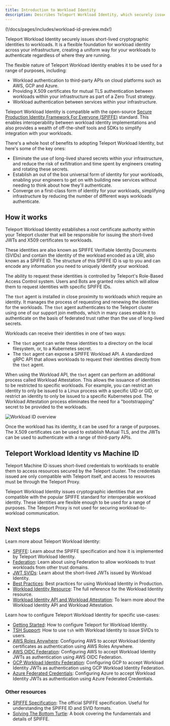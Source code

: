 ```yaml
---
title: Introduction to Workload Identity
description: Describes Teleport Workload Identity, which securely issues flexible, short-lived cryptographic identities to workloads and non-human identities.
---
```


(!/docs/pages/includes/workload-id-preview.mdx!)

Teleport Workload Identity securely issues short-lived cryptographic identities
to workloads. It is a flexible foundation for workload identity across your 
infrastructure, creating a uniform way for your workloads to authenticate 
regardless of where they are running.

The flexible nature of Teleport Workload Identity enables it to be used for a
range of purposes, including:

- Workload authentication to third-party APIs on cloud platforms such as AWS, 
  GCP and Azure.
- Providing X.509 certificates for mutual TLS authentication between workloads
  within your infrastructure as part of a Zero Trust strategy.
- Workload authentication between services within your infrastructure. 

Teleport Workload Identity is compatible with the open-source
[Secure Production Identity Framework For Everyone (SPIFFE)](./spiffe.mdx)
standard. This enables interoperability between workload identity
implementations and also provides a wealth of off-the-shelf tools and SDKs to
simplify integration with your workloads. 

There's a whole host of benefits to adopting Teleport Workload Identity, but
here's some of the key ones:

- Eliminate the use of long-lived shared secrets within your infrastructure, and
  reduce the risk of exfiltration and time spent by engineers creating and 
  rotating these secrets.
- Establish an out of the box universal form of identity for your workloads,
  enabling your engineers to get on with building new services without needing 
  to think about how they'll authenticate.
- Converge on a first-class form of identity for your workloads, simplifying
  infrastructure by reducing the number of different ways workloads authenticate.

## How it works

Teleport Workload Identity establishes a root certificate authority within your
Teleport cluster that will be responsible for issuing the short-lived JWTs and
X509 certificates to workloads.

These identities are also known as SPIFFE Verifiable Identity Documents (SVIDs)
and contain the identity of the workload encoded as a URI, also known as a 
SPIFFE ID. The structure of this SPIFFE ID is up to you and can encode any
information you need to uniquely identify your workload.

The ability to request these identities is controlled by Teleport's Role-Based
Access Control system. Users and Bots are granted roles which will allow them to
request identities with specific SPIFFE IDs.

The `tbot` agent is installed in close proximity to workloads which require an
identity. It manages the process of requesting and renewing the identities for
the workloads. The `tbot` agent authenticates to the Teleport cluster using one
of our support join methods, which in many cases enable it to authenticate 
on the basis of federated trust rather than the use of long-lived secrets.

Workloads can receive their identities in one of two ways:

- The `tbot` agent can write these identities to a directory on the local
  filesystem, or, to a Kubernetes secret.
- The `tbot` agent can expose a SPIFFE Workload API. A standardized gRPC API
  that allows workloads to request their identities directly from the `tbot`
  agent.

When using the Workload API, the `tbot` agent can perform an additional process
called Workload Attestation. This allows the issuance of identities to be 
restricted to specific workloads. For example, you can restrict an identity to
only be issued to a Linux process with a specific UID or GID, or restrict an
identity to only be issued to a specific Kubernetes pod. The Workload
Attestation process eliminates the need for a "bootstrapping" secret to be 
provided to the workloads.

![Workload ID overview](../../../img/workload-identity/intro-diagram.png)

Once the workload has its identity, it can be used for a range of purposes. The
X.509 certificates can be used to establish Mutual TLS, and the JWTs can be used
to authenticate with a range of third-party APIs.

## Teleport Workload Identity vs Machine ID

Teleport Machine ID issues short-lived credentials to workloads to enable them
to access resources secured by the Teleport cluster. The credentials issued are
only compatible with Teleport itself, and access to resources must be through
the Teleport Proxy.

Teleport Workload Identity issues cryptographic identities that are compatible
with the popular SPIFFE standard for interoperable workload identity. These 
identities are flexible enough to be used for a range of purposes. The 
Teleport Proxy is not used for securing workload-to-workload communication.

## Next steps

Learn more about Teleport Workload Identity:

- [SPIFFE](./spiffe.mdx): Learn about the SPIFFE specification and how it is implemented by Teleport Workload Identity.
- [Federation](./federation.mdx): Learn about using Federation to allow workloads to trust workloads from other trust domains.
- [JWT SVIDs](./jwt-svids.mdx): Learn about the short-lived JWTs issued by Workload Identity.
- [Best Practices](./best-practices.mdx): Best practices for using Workload Identity in Production.
- [Workload Identity Resource](../../reference/workload-identity/workload-identity-resource.mdx): The full reference for the Workload Identity resource.
- [Workload Identity API and Workload Attestation](../../reference/workload-identity/workload-identity-api-and-workload-attestation.mdx): To learn more about the Workload Identity API and Workload Attestation.

Learn how to configure Teleport Workload Identity for specific use-cases:

- [Getting Started](./getting-started.mdx): How to configure Teleport for Workload Identity.
- [TSH Support](./tsh.mdx): How to use `tsh` with Workload Identity to issue SVIDs to users.
- [AWS Roles Anywhere](./aws-roles-anywhere.mdx): Configuring AWS to accept Workload Identity certificates as authentication using AWS Roles Anywhere.
- [AWS OIDC Federation](./aws-oidc-federation.mdx): Configuring AWS to accept Workload Identity JWTs as authentication using AWS OIDC Federation.
- [GCP Workload Identity Federation](./gcp-workload-identity-federation-jwt.mdx): Configuring GCP to accept Workload Identity JWTs as authentication using GCP Workload Identity Federation.
- [Azure Federated Credentials](./azure-federated-credentials.mdx): Configuring Azure to accept Workload Identity JWTs as authentication using Azure Federated Credentials.

### Other resources

- [SPIFFE Specification](https://github.com/spiffe/spiffe/blob/main/standards/SPIFFE.md): The official SPIFFE specification. Useful for understanding the SPIFFE ID and SVID formats.
- [Solving The Bottom Turtle](https://spiffe.io/pdf/Solving-the-bottom-turtle-SPIFFE-SPIRE-Book.pdf): A book covering the fundamentals and details of SPIFFE.

